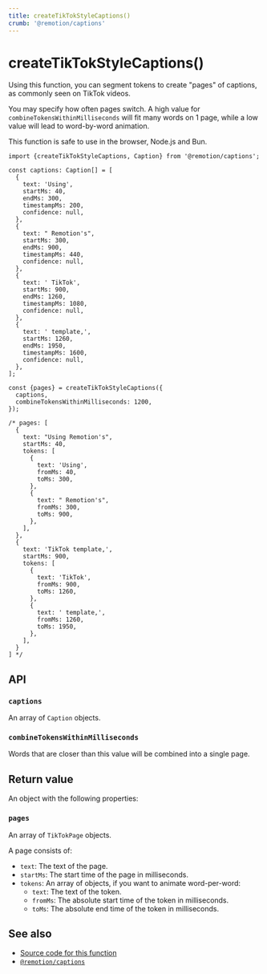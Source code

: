 ```yaml
---
title: createTikTokStyleCaptions()
crumb: '@remotion/captions'
---
```


# createTikTokStyleCaptions()<AvailableFrom v="4.0.216 "/>

Using this function, you can segment tokens to create "pages" of captions, as commonly seen on TikTok videos.

You may specify how often pages switch.
A high value for `combineTokensWithinMilliseconds` will fit many words on 1 page, while a low value will lead to word-by-word animation.

This function is safe to use in the browser, Node.js and Bun.

```tsx twoslash title="Create pages from captions"
import {createTikTokStyleCaptions, Caption} from '@remotion/captions';

const captions: Caption[] = [
  {
    text: 'Using',
    startMs: 40,
    endMs: 300,
    timestampMs: 200,
    confidence: null,
  },
  {
    text: " Remotion's",
    startMs: 300,
    endMs: 900,
    timestampMs: 440,
    confidence: null,
  },
  {
    text: ' TikTok',
    startMs: 900,
    endMs: 1260,
    timestampMs: 1080,
    confidence: null,
  },
  {
    text: ' template,',
    startMs: 1260,
    endMs: 1950,
    timestampMs: 1600,
    confidence: null,
  },
];

const {pages} = createTikTokStyleCaptions({
  captions,
  combineTokensWithinMilliseconds: 1200,
});

/* pages: [
  {
    text: "Using Remotion's",
    startMs: 40,
    tokens: [
      {
        text: 'Using',
        fromMs: 40,
        toMs: 300,
      },
      {
        text: " Remotion's",
        fromMs: 300,
        toMs: 900,
      },
    ],
  },
  {
    text: 'TikTok template,',
    startMs: 900,
    tokens: [
      {
        text: 'TikTok',
        fromMs: 900,
        toMs: 1260,
      },
      {
        text: ' template,',
        fromMs: 1260,
        toMs: 1950,
      },
    ],
  }
] */
```

## API

### `captions`

An array of `Caption` objects.

### `combineTokensWithinMilliseconds`

Words that are closer than this value will be combined into a single page.

## Return value

An object with the following properties:

### `pages`

An array of `TikTokPage` objects.

A page consists of:

- `text`: The text of the page.
- `startMs`: The start time of the page in milliseconds.
- `tokens`: An array of objects, if you want to animate word-per-word:
  - `text`: The text of the token.
  - `fromMs`: The absolute start time of the token in milliseconds.
  - `toMs`: The absolute end time of the token in milliseconds.

## See also

- [Source code for this function](https://github.com/remotion-dev/remotion/blob/main/packages/captions/src/create-tiktok-style-captions.ts)
- [`@remotion/captions`](/docs/captions)
